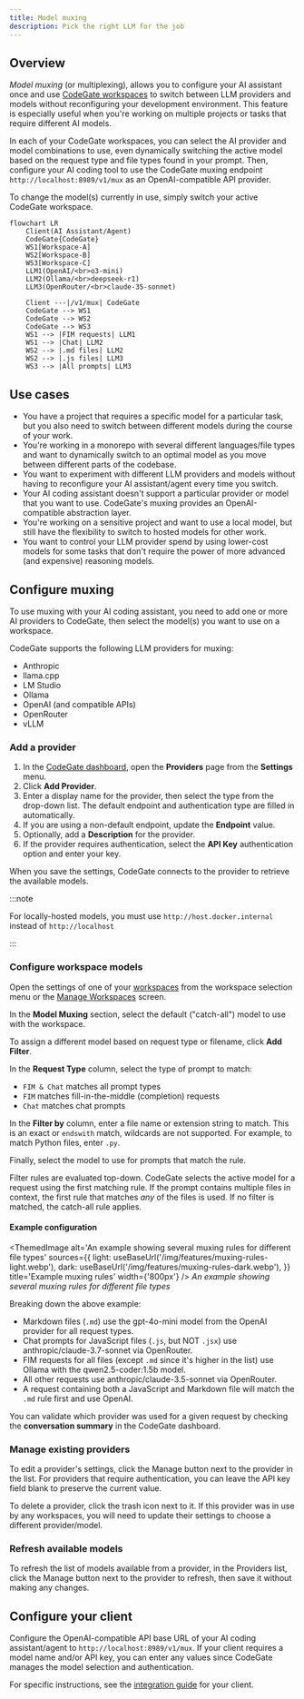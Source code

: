 ```yaml
---
title: Model muxing
description: Pick the right LLM for the job
---
```



## Overview

_Model muxing_ (or multiplexing), allows you to configure your AI assistant once
and use [CodeGate workspaces](./workspaces.mdx) to switch between LLM providers
and models without reconfiguring your development environment. This feature is
especially useful when you're working on multiple projects or tasks that require
different AI models.

In each of your CodeGate workspaces, you can select the AI provider and model
combinations to use, even dynamically switching the active model based on the
request type and file types found in your prompt. Then, configure your AI coding
tool to use the CodeGate muxing endpoint `http://localhost:8989/v1/mux` as an
OpenAI-compatible API provider.

To change the model(s) currently in use, simply switch your active CodeGate
workspace.

```mermaid
flowchart LR
    Client(AI Assistant/Agent)
    CodeGate{CodeGate}
    WS1[Workspace-A]
    WS2[Workspace-B]
    WS3[Workspace-C]
    LLM1(OpenAI/<br>o3-mini)
    LLM2(Ollama/<br>deepseek-r1)
    LLM3(OpenRouter/<br>claude-35-sonnet)

    Client ---|/v1/mux| CodeGate
    CodeGate --> WS1
    CodeGate --> WS2
    CodeGate --> WS3
    WS1 --> |FIM requests| LLM1
    WS1 --> |Chat| LLM2
    WS2 --> |.md files| LLM2
    WS2 --> |.js files| LLM3
    WS3 --> |All prompts| LLM3
```

## Use cases

- You have a project that requires a specific model for a particular task, but
  you also need to switch between different models during the course of your
  work.
- You're working in a monorepo with several different languages/file types and
  want to dynamically switch to an optimal model as you move between different
  parts of the codebase.
- You want to experiment with different LLM providers and models without having
  to reconfigure your AI assistant/agent every time you switch.
- Your AI coding assistant doesn't support a particular provider or model that
  you want to use. CodeGate's muxing provides an OpenAI-compatible abstraction
  layer.
- You're working on a sensitive project and want to use a local model, but still
  have the flexibility to switch to hosted models for other work.
- You want to control your LLM provider spend by using lower-cost models for
  some tasks that don't require the power of more advanced (and expensive)
  reasoning models.

## Configure muxing

To use muxing with your AI coding assistant, you need to add one or more AI
providers to CodeGate, then select the model(s) you want to use on a workspace.

CodeGate supports the following LLM providers for muxing:

- Anthropic
- llama.cpp
- LM Studio
- Ollama
- OpenAI (and compatible APIs)
- OpenRouter
- vLLM

### Add a provider

1. In the [CodeGate dashboard](http://localhost:9090), open the **Providers**
   page from the **Settings** menu.
1. Click **Add Provider**.
1. Enter a display name for the provider, then select the type from the
   drop-down list. The default endpoint and authentication type are filled in
   automatically.
1. If you are using a non-default endpoint, update the **Endpoint** value.
1. Optionally, add a **Description** for the provider.
1. If the provider requires authentication, select the **API Key**
   authentication option and enter your key.

When you save the settings, CodeGate connects to the provider to retrieve the
available models.

:::note

For locally-hosted models, you must use `http://host.docker.internal` instead of
`http://localhost`

:::

### Configure workspace models

Open the settings of one of your [workspaces](./workspaces.mdx) from the
workspace selection menu or the
[Manage Workspaces](http://localhost:9090/workspaces) screen.

In the **Model Muxing** section, select the default ("catch-all") model to use
with the workspace.

To assign a different model based on request type or filename, click **Add
Filter**.

In the **Request Type** column, select the type of prompt to match:

- `FIM & Chat` matches all prompt types
- `FIM` matches fill-in-the-middle (completion) requests
- `Chat` matches chat prompts

In the **Filter by** column, enter a file name or extension string to match.
This is an exact or `endswith` match, wildcards are not supported. For example,
to match Python files, enter `.py`.

Finally, select the model to use for prompts that match the rule.

Filter rules are evaluated top-down. CodeGate selects the active model for a
request using the first matching rule. If the prompt contains multiple files in
context, the first rule that matches _any_ of the files is used. If no filter is
matched, the catch-all rule applies.

#### Example configuration

<ThemedImage
  alt='An example showing several muxing rules for different file types'
  sources={{
    light: useBaseUrl('/img/features/muxing-rules-light.webp'),
    dark: useBaseUrl('/img/features/muxing-rules-dark.webp'),
  }}
  title='Example muxing rules'
  width={'800px'}
/>
_An example showing several muxing rules for different file types_

Breaking down the above example:

- Markdown files (`.md`) use the gpt-4o-mini model from the OpenAI provider for
  all request types.
- Chat prompts for JavaScript files (`.js`, but NOT `.jsx`) use
  anthropic/claude-3.7-sonnet via OpenRouter.
- FIM requests for all files (except `.md` since it's higher in the list) use
  Ollama with the qwen2.5-coder:1.5b model.
- All other requests use anthropic/claude-3.5-sonnet via OpenRouter.
- A request containing both a JavaScript and Markdown file will match the `.md`
  rule first and use OpenAI.

You can validate which provider was used for a given request by checking the
**conversation summary** in the CodeGate dashboard.

### Manage existing providers

To edit a provider's settings, click the Manage button next to the provider in
the list. For providers that require authentication, you can leave the API key
field blank to preserve the current value.

To delete a provider, click the trash icon next to it. If this provider was in
use by any workspaces, you will need to update their settings to choose a
different provider/model.

### Refresh available models

To refresh the list of models available from a provider, in the Providers list,
click the Manage button next to the provider to refresh, then save it without
making any changes.

## Configure your client

Configure the OpenAI-compatible API base URL of your AI coding assistant/agent
to `http://localhost:8989/v1/mux`. If your client requires a model name and/or
API key, you can enter any values since CodeGate manages the model selection and
authentication.

For specific instructions, see the
[integration guide](../integrations/index.mdx) for your client.
